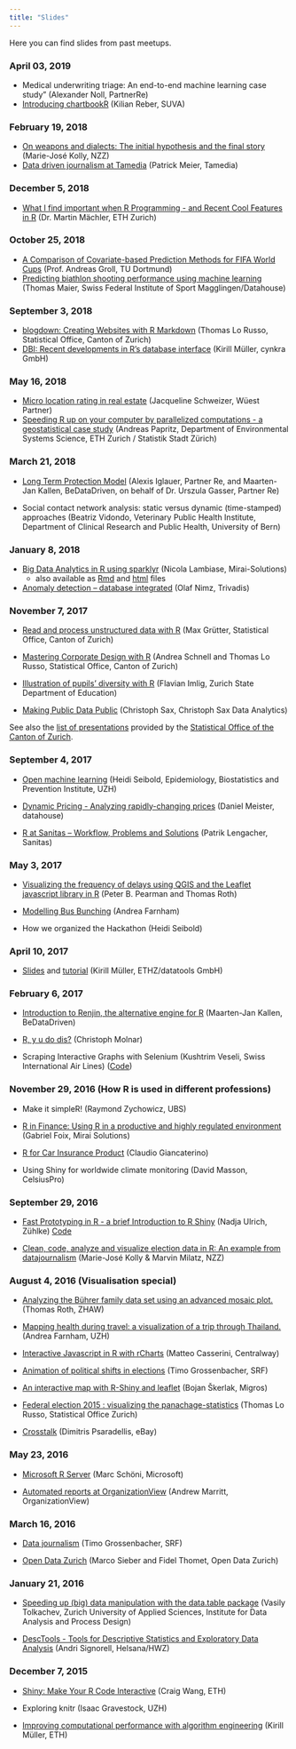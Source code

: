 ```yaml
---
title: "Slides"
---
```


Here you can find slides from past meetups.

### April 03, 2019

- Medical underwriting triage: An end-to-end machine learning case study" (Alexander Noll, PartnerRe)
- [Introducing chartbookR](slides/Reber_chartbookR.pdf) (Kilian Reber, SUVA)

### February 19, 2018

- [On weapons and dialects: The initial hypothesis and the final story](slides/20190219_talkMJK.pdf) (Marie-José Kolly, NZZ)
- [Data driven journalism at Tamedia](https://docs.google.com/presentation/d/1wWc-yjw33mIA8SrOQd16OoIID54L0wU5mNV4410RxKk) (Patrick Meier, Tamedia)

### December 5, 2018

- [What I find important when R Programming - and Recent Cool Features in R](https://stat.ethz.ch/~maechler/U/R/Zurich_R-2018_ProgR-ALTREP.html#1) (Dr. Martin Mächler, ETH Zurich)

### October 25, 2018

- [A Comparison of Covariate-based Prediction Methods for FIFA World Cups](slides/20181025_useR_predicting_FIFA_groll.pdf) (Prof. Andreas Groll, TU Dortmund)
- [Predicting biathlon shooting performance using machine learning](slides/20181025_useR_predicting_biathlon_maier.pdf) (Thomas Maier, Swiss Federal Institute of Sport Magglingen/Datahouse)

### September 3, 2018

- [blogdown: Creating Websites with R Markdown](slides/blogdown_rmeetup_tlorusso.pdf) (Thomas Lo Russo, Statistical Office, Canton of Zurich)
- [DBI: Recent developments in R's database interface](https://krlmlr.github.io/dbi-slides/2018-09-zurich-meetup/) (Kirill Müller, cynkra GmbH)

### May 16, 2018

- [Micro location rating in real estate](slides/Pres_Schweizer_2018_05_16.pdf) (Jacqueline Schweizer, Wüest Partner)
- [Speeding R up on your computer by parallelized computations - a geostatistical case study](slides/Pres_Papritz_2018_05_16.pdf) (Andreas Papritz, Department of Environmental Systems Science, ETH Zurich / Statistik Stadt Zürich)

### March 21, 2018

- [Long Term Protection Model](slides/LTPM-in-R.pdf) (Alexis Iglauer, Partner Re, and Maarten-Jan Kallen, BeDataDriven, on behalf of Dr. Urszula Gasser, Partner Re)

- Social contact network analysis: static versus dynamic (time-stamped) approaches (Beatriz Vidondo, Veterinary Public Health Institute, Department of Clinical Research and Public Health, University of Bern)

### January 8, 2018

- [Big Data Analytics in R using sparklyr](https://www.slideshare.net/NicolaLambiase/big-data-analytics-in-r-using-sparklyr) (Nicola Lambiase, Mirai-Solutions)
    - also available as [Rmd](https://gist.github.com/lambiase/f07ba853618a9219137fee0764671c94#file-nyc_tlc-rmd) and [html](https://cdn.rawgit.com/lambiase/f07ba853618a9219137fee0764671c94/raw/4f65642e012704f087a93e337ee10b486d53e544/nyc_tlc.html) files

- [Anomaly detection – database integrated](https://www.slideshare.net/Zurich_R_User_Group/anomaly-detection-database-integrated) (Olaf Nimz, Trivadis)

### November 7, 2017

- [Read and process unstructured data with R](https://github.com/statistikZH/RMeetup/blob/master/unstructered_data.pdf) (Max Grütter, Statistical Office, Canton of Zurich)

- [Mastering Corporate Design with R](https://schnllr.github.io/Meetup) (Andrea Schnell and Thomas Lo Russo, Statistical Office, Canton of Zurich)

- [Illustration of pupils’ diversity with R](http://prezi.com/ao48t6yeh_vz/?utm_campaign=share&utm_medium=copy&rc=ex0share) (Flavian Imlig, Zurich State Department of Education)

- [Making Public Data Public](http://www.christophsax.com/slides/171107-meetup/slides.html) (Christoph Sax, Christoph Sax Data Analytics)

See also the [list of presentations](https://statistikzh.github.io/RMeetup/) provided by the [Statistical Office of the Canton of Zurich](http://statistik.zh.ch/).

### September 4, 2017

- [Open machine learning](https://openml.github.io/articles/slides/talk_cenisbs_2017/OpenML_CENISBS.html) (Heidi Seibold, Epidemiology, Biostatistics and Prevention Institute, UZH)

- [Dynamic Pricing - Analyzing rapidly-changing prices](https://docs.datahouse.ch/2017/RMeetup_September) (Daniel Meister, datahouse)

- [R at Sanitas – Workflow, Problems and
Solutions](https://www.slideshare.net/Zurich_R_User_Group/r-at-sanitas-workflow-problems-and-solutions) (Patrik Lengacher, Sanitas)

### May 3, 2017

- [Visualizing the frequency of delays using QGIS and the Leaflet javascript library in R](https://www.slideshare.net/Zurich_R_User_Group/visualizing-the-frequency-of-transit-delays-using-qgis-and-the-leaflet-javascript-library-in-r) (Peter B. Pearman and Thomas Roth)

- [Modelling Bus Bunching](https://www.slideshare.net/Zurich_R_User_Group/modeling-bus-bunching) (Andrea Farnham)

- How we organized the Hackathon (Heidi Seibold)

### April 10, 2017

- [Slides](https://github.com/krlmlr/remake-slides) and [tutorial](https://github.com/krlmlr/remake-tutorial) (Kirill Müller, ETHZ/datatools GmbH)

### February 6, 2017
- [Introduction to Renjin, the alternative engine for R ](https://www.slideshare.net/Zurich_R_User_Group/introduction-to-renjin-the-alternative-engine-for-r) (Maarten-Jan Kallen, BeDataDriven)

- [R, y u do dis? ](https://github.com/christophM/r-y-u-do-dis/blob/master/presentation.Rmd) (Christoph Molnar)

- Scraping Interactive Graphs with Selenium (Kushtrim Veseli, Swiss International Air Lines) ([Code](https://github.com/Zurich-R-User-Group/Zurich-R-User-Group.github.io/blob/master/_files/slides-code/538_polls_all.R))


### November 29, 2016 (How R is used in different professions)

- Make it simpleR! (Raymond Zychowicz, UBS)  

- [R in Finance: Using R in a productive and highly regulated environment](http://www.slideshare.net/Zurich_R_User_Group/rinfinancegabrielfoix) (Gabriel Foix, Mirai Solutions) 

- [R for Car Insurance Product](http://www.slideshare.net/Zurich_R_User_Group/how-to-use-r-in-different-professions-r-for-car-insurance-product-speaker-claudio-giancaterino) (Claudio Giancaterino) 

- Using Shiny for worldwide climate monitoring (David Masson, CelsiusPro)

### September 29, 2016

- [Fast Prototyping in R - a brief Introduction to R Shiny](http://htmlpreview.github.io/?https://github.com/Zurich-R-User-Group/Zurich-R-User-Group.github.io/blob/master/_files/slides/nadja-shiny/MeetupPresentation.html#/) (Nadja Ulrich, Zühlke) [Code](https://github.com/naulrich/ZurichRUserMeetup)

- [Clean, code, analyze and visualize election data in R: An example from datajournalism](http://www.slideshare.net/Zurich_R_User_Group/where-south-america-is-swinging-to-the-right-an-rdriven-data-journalism-project-from-neue-zrcher-zeitung) (Marie-José Kolly & Marvin Milatz, NZZ)


### August 4, 2016 (Visualisation special)

- [Analyzing the Bührer family data set using an advanced mosaic plot.](http://de.slideshare.net/Zurich_R_User_Group/analyzing-the-bhrer-family-data-set-using-an-advanced-mosaic-plot) (Thomas Roth, ZHAW)

- [Mapping health during travel: a visualization of a trip through Thailand.](http://de.slideshare.net/Zurich_R_User_Group/visualization-challenge-mapping-health-during-travel) (Andrea Farnham, UZH)

- [Interactive Javascript in R with rCharts](http://htmlpreview.github.io/?https://raw.githubusercontent.com/Zurich-R-User-Group/Zurich-R-User-Group.github.io/master/_files/slides/matteo-rcharts/index.html) (Matteo Casserini, Centralway)

- [Animation of political shifts in elections](https://github.com/srfdata/2015-09-elections-political-shifts/blob/master/analysis/main.Rmd) (Timo Grossenbacher, SRF)

- [An interactive map with R-Shiny and leaflet](http://de.slideshare.net/Zurich_R_User_Group/an-interactive-map-with-rshiny-and-leaflet) (Bojan Škerlak, Migros)

- [Federal election 2015 : visualizing the panachage-statistics](http://www.web.statistik.zh.ch/cms_vis/meetup/panachage.html) (Thomas Lo Russo, Statistical Office Zurich)

- [Crosstalk](https://raw.githubusercontent.com/dimitris1ps/zurichRMeetup/master/meetup.rmd) (Dimitris Psaradellis, eBay)


### May 23, 2016

- [Microsoft R Server](http://chilp.it/e690a33) (Marc Schöni, Microsoft)

- [Automated reports at OrganizationView](http://www.slideshare.net/AndrewMarritt/zurich-r-user-group-presentation-may-2016) (Andrew Marritt, OrganizationView)

### March 16, 2016

- [Data journalism](http://grssnbchr.github.io/zrug-rddj) (Timo Grossenbacher, SRF)

- [Open Data Zurich](http://de.slideshare.net/Opendatazurich/open-data-lt3-r) (Marco Sieber and Fidel Thomet, Open Data Zurich)

### January 21, 2016

- [Speeding up (big) data manipulation with the data.table package](http://de.slideshare.net/Zurich_R_User_Group/speeding-up-big-data-manipulation-with-datatable-package) (Vasily Tolkachev, Zurich University of Applied Sciences, Institute for Data Analysis and Process Design)

- [DescTools - Tools for Descriptive Statistics and Exploratory Data Analysis](http://de.slideshare.net/Zurich_R_User_Group/zurich-r-user-group-desc-tools) (Andri Signorell, Helsana/HWZ)  

### December 7, 2015

- [Shiny: Make Your R Code Interactive](http://de.slideshare.net/Zurich_R_User_Group/december-2015-meetup-shiny-make-your-r-code-interactive-craig-wang) (Craig Wang, ETH)

- Exploring knitr (Isaac Gravestock, UZH)

- [Improving computational performance with algorithm engineering](https://krlmlr-user15.github.io/presentation/#1) (Kirill Müller, ETH)
